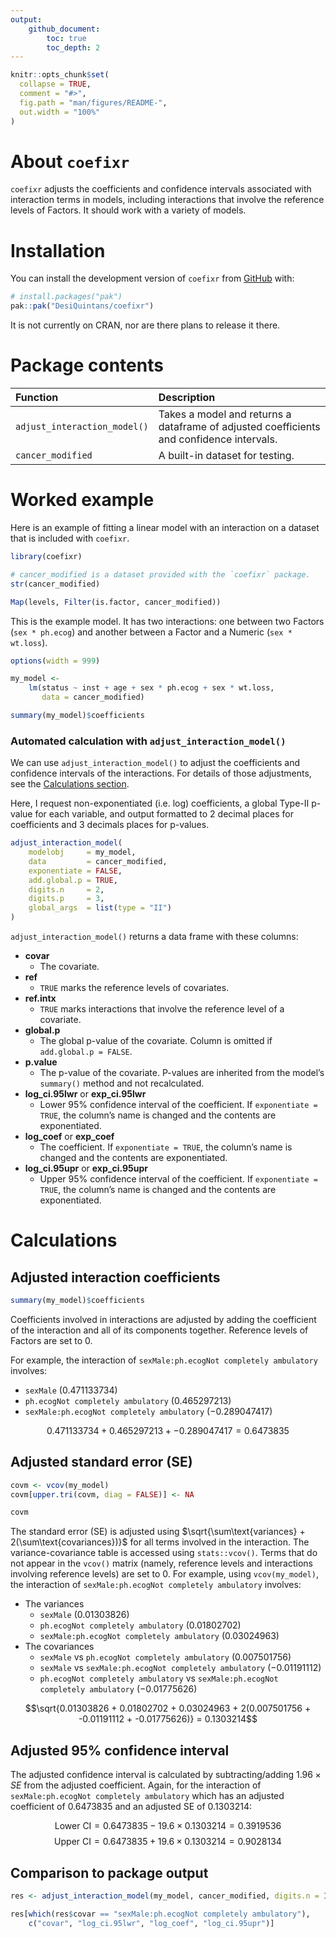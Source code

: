 ```yaml
---
output: 
    github_document:
        toc: true
        toc_depth: 2
---
```


<!-- README.md is generated from README.Rmd. Please edit that file -->

```r
knitr::opts_chunk$set(
  collapse = TRUE,
  comment = "#>",
  fig.path = "man/figures/README-",
  out.width = "100%"
)
```


# About `coefixr`

<!-- badges: start -->
<!-- badges: end -->

`coefixr` adjusts the coefficients and confidence intervals associated with interaction terms in models, including interactions that involve the reference levels of Factors. It should work with a variety of models.


# Installation

You can install the development version of `coefixr` from [GitHub](https://github.com/) with:

``` r
# install.packages("pak")
pak::pak("DesiQuintans/coefixr")
```

It is not currently on CRAN, nor are there plans to release it there.


# Package contents

| Function                     | Description                                                                              |
| :--------------------------- | :--------------------------------------------------------------------------------------- |
| `adjust_interaction_model()` | Takes a model and returns a dataframe of adjusted coefficients and confidence intervals. |
| `cancer_modified`            | A built-in dataset for testing.                                                          |



# Worked example

Here is an example of fitting a linear model with an interaction on a dataset that is included with `coefixr`.

```r
library(coefixr)

# cancer_modified is a dataset provided with the `coefixr` package.
str(cancer_modified)

Map(levels, Filter(is.factor, cancer_modified))
```

This is the example model. It has two interactions: one between two Factors (`sex * ph.ecog`) and another between a Factor and a Numeric (`sex * wt.loss`).

```r
options(width = 999)
```

```r
my_model <- 
    lm(status ~ inst + age + sex * ph.ecog + sex * wt.loss, 
       data = cancer_modified)

summary(my_model)$coefficients
```


### Automated calculation with `adjust_interaction_model()`

We can use `adjust_interaction_model()` to adjust the coefficients and confidence intervals of the interactions. For details of those adjustments, see the [Calculations section](#calculations). 

Here, I request non-exponentiated (i.e. log) coefficients, a global Type-II p-value for each variable, and output formatted to 2 decimal places for coefficients and 3 decimals places for p-values.

```r
adjust_interaction_model(
    modelobj     = my_model, 
    data         = cancer_modified, 
    exponentiate = FALSE,
    add.global.p = TRUE,
    digits.n     = 2, 
    digits.p     = 3,
    global_args  = list(type = "II")
)
```

`adjust_interaction_model()` returns a data frame with these columns:

- **covar**
    - The covariate.
- **ref**
    - `TRUE` marks the reference levels of covariates.
- **ref.intx**
    - `TRUE` marks interactions that involve the reference level of a covariate.
- **global.p**
    - The global p-value of the covariate. Column is omitted if `add.global.p = FALSE`.
- **p.value**
    - The p-value of the covariate. P-values are inherited from the model's `summary()` method and not recalculated.
- **log_ci.95lwr** or **exp_ci.95lwr**
    - Lower 95% confidence interval of the coefficient. If `exponentiate = TRUE`, the column's name is changed and the contents are exponentiated.
- **log_coef** or **exp_coef**
    - The coefficient. If `exponentiate = TRUE`, the column's name is changed and the contents are exponentiated.
- **log_ci.95upr** or **exp_ci.95upr**
    - Upper 95% confidence interval of the coefficient. If `exponentiate = TRUE`, the column's name is changed and the contents are exponentiated.



# Calculations

## Adjusted interaction coefficients

```r
summary(my_model)$coefficients
```

Coefficients involved in interactions are adjusted by adding the coefficient of the interaction and all of its components together. Reference levels of Factors are set to 0.

For example, the interaction of `sexMale:ph.ecogNot completely ambulatory` involves:

- `sexMale` ($0.471133734$)
- `ph.ecogNot completely ambulatory` ($0.465297213$)
- `sexMale:ph.ecogNot completely ambulatory` ($-0.289047417$)

$$0.471133734 + 0.465297213 + -0.289047417 = 0.6473835$$


## Adjusted standard error (SE)

```r
covm <- vcov(my_model)
covm[upper.tri(covm, diag = FALSE)] <- NA

covm
```


The standard error (SE) is adjusted using $\sqrt{\sum\text{variances} + 2(\sum\text{covariances})}$ for all terms involved in the interaction. The variance-covariance table is accessed using `stats::vcov()`. Terms that do not appear in the `vcov()` matrix (namely, reference levels and interactions involving reference levels) are set to 0. For example, using `vcov(my_model)`, the interaction of `sexMale:ph.ecogNot completely ambulatory` involves:

- The variances
    - `sexMale` ($0.01303826$)
    - `ph.ecogNot completely ambulatory` ($0.01802702$)
    - `sexMale:ph.ecogNot completely ambulatory` ($0.03024963$)
- The covariances
    - `sexMale` vs `ph.ecogNot completely ambulatory` ($0.007501756$)
    - `sexMale` vs `sexMale:ph.ecogNot completely ambulatory` ($-0.01191112$)
    - `ph.ecogNot completely ambulatory` vs `sexMale:ph.ecogNot completely ambulatory` ($-0.01775626$)

$$\sqrt{0.01303826 + 0.01802702 + 0.03024963 + 2(0.007501756 + -0.01191112 + -0.01775626)} = 0.1303214$$


## Adjusted 95% confidence interval

The adjusted confidence interval is calculated by subtracting/adding $1.96 \times SE$ from the adjusted coefficient. Again, for the interaction of `sexMale:ph.ecogNot completely ambulatory` which has an adjusted coefficient of $0.6473835$ and an adjusted SE of $0.1303214$:

$$\text{Lower CI} = 0.6473835 - 19.6 \times 0.1303214 = 0.3919536$$
$$\text{Upper CI} = 0.6473835 + 19.6 \times 0.1303214 = 0.9028134$$



## Comparison to package output

```r
res <- adjust_interaction_model(my_model, cancer_modified, digits.n = Inf)

res[which(res$covar == "sexMale:ph.ecogNot completely ambulatory"),
    c("covar", "log_ci.95lwr", "log_coef", "log_ci.95upr")]
```

